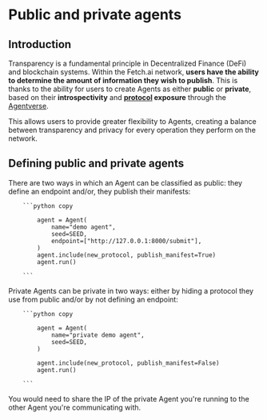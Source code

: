 
# Public and private agents

## Introduction

Transparency is a fundamental principle in Decentralized Finance (DeFi) and blockchain systems. Within the Fetch.ai network, **users have the ability to determine the amount of information they wish to publish**. This is thanks to the ability for users to create Agents as either **public** or **private**, based on their **introspectivity** and **[protocol](/docs/guides/protocols) exposure** through the [Agentverse](https://fetch.ai/docs/concepts/agent-services/agentverse-intro).

<ImageByTheme
  darkSrc={DarkPublicAndPrivateAgents}
  lightSrc={PublicAndPrivateAgents}
  alt="public-and-private-agents"
/>

This allows users to provide greater flexibility to Agents, creating a balance between transparency and privacy for every operation they perform on the network.

## Defining public and private agents

There are two ways in which an Agent can be classified as public: they define an endpoint and/or, they publish their manifests:

        ```python copy

            agent = Agent(
                name="demo agent",
                seed=SEED,
                endpoint=["http://127.0.0.1:8000/submit"],
            )
            agent.include(new_protocol, publish_manifest=True)
            agent.run()

        ```

Private Agents can be private in two ways: either by hiding a protocol they use from public and/or by not defining an endpoint:

        ```python copy

            agent = Agent(
                name="private demo agent",
                seed=SEED,
            )

            agent.include(new_protocol, publish_manifest=False)
            agent.run()

        ```

You would need to share the IP of the private Agent you're running to the other Agent you're communicating with.

